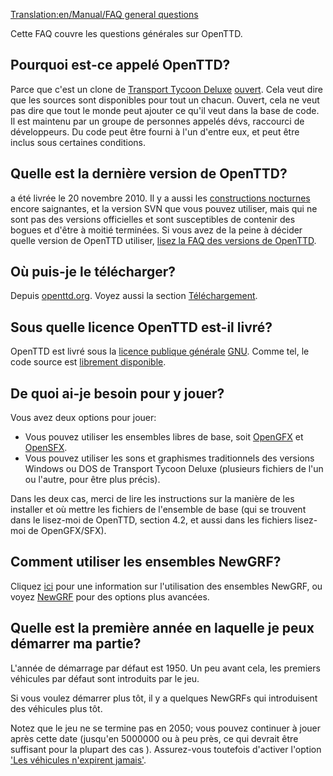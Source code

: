 [[Translation:en/Manual/FAQ general questions]]

{{fr/MenuFAQ}}

Cette FAQ couvre les questions générales sur OpenTTD.

==Pourquoi est-ce appelé OpenTTD?==
Parce que c'est un clone de [[fr/Archive/OpenTTD/Transport Tycoon Deluxe|Transport Tycoon Deluxe]] [http://www.opensource.org/ ouvert].
Cela veut dire que les sources sont disponibles pour tout un chacun. Ouvert, cela ne veut pas dire que tout le monde peut ajouter ce qu'il veut dans la base de code. Il est maintenu par un groupe de personnes appelés dévs, raccourci de développeurs. Du code peut être fourni à l'un d'entre eux, et peut être inclus sous certaines conditions.

==Quelle est la dernière version de OpenTTD?==
{{fr/Version}} a été livrée le 20 novembre 2010. Il y a aussi les [[fr/Archive/Community/Construction de nuit|constructions nocturnes]] encore saignantes, et la version SVN que vous pouvez utiliser, mais qui ne sont pas des versions officielles et sont susceptibles de contenir des bogues et d'être à moitié terminées. Si vous avez de la peine à décider quelle version de OpenTTD utiliser, [[fr/Archive/Community/FAQ Versions OpenTTD|lisez la FAQ des versions de OpenTTD]].

==Où puis-je le télécharger?==
Depuis [http://www.openttd.org/download-stable openttd.org]. Voyez aussi la section [[fr/Archive/Manual/Téléchargement|Téléchargement]].

==Sous quelle licence OpenTTD est-il livré?==
OpenTTD est livré sous la [http://www.gnu.org/copyleft/gpl.html licence publique générale] [http://www.gnu.org/ GNU]. Comme tel, le code source est [[fr/Development/FAQ de développement#Comment puis-je obtenir le code source.3F|librement disponible]].

==De quoi ai-je besoin pour y jouer?==
Vous avez deux options pour jouer:
* Vous pouvez utiliser les ensembles libres de base, soit [http://dev.openttdcoop.org/projects/opengfx OpenGFX] et [http://dev.openttdcoop.org/projects/opensfx OpenSFX].
* Vous pouvez utiliser les sons et graphismes traditionnels des versions Windows ou DOS de Transport Tycoon Deluxe (plusieurs fichiers de l'un ou l'autre, pour être plus précis).
Dans les deux cas, merci de lire les instructions sur la manière de les installer et où mettre les fichiers de l'ensemble de base (qui se trouvent dans le lisez-moi de OpenTTD, section 4.2, et aussi dans les fichiers lisez-moi de OpenGFX/SFX).

==Comment utiliser les ensembles NewGRF?==
Cliquez [[fr/Archive/Community/FAQ NewGRF|ici]] pour une information sur l'utilisation des ensembles NewGRF, ou voyez [[fr/Manual/NewGRF|NewGRF]] pour des options plus avancées.

==Quelle est la première année en laquelle je peux démarrer ma partie?==
L'année de démarrage par défaut est 1950. Un peu avant cela, les premiers véhicules par défaut sont introduits par le jeu.

Si vous voulez démarrer plus tôt, il y a quelques NewGRFs qui introduisent des véhicules plus tôt.

Notez que le jeu ne se termine pas en 2050; vous pouvez continuer à jouer après cette date (jusqu'en 5000000 ou à peu près, ce qui devrait être suffisant pour la plupart des cas {{en/Emoticon|:)}}). Assurez-vous toutefois d'activer l'option [[fr/Archive/Manual/Settings/Options avancées/Véhicules#Les véhicules n'expirent jamais|'Les véhicules n'expirent jamais']].